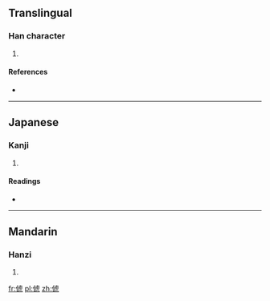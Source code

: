 ==Translingual==

===Han character===
{{Han char|rn=9|rad=人|as=08|sn=10|four=|canj=人卜心弓 (OYPN), 人卜心山 (OYPU)}}

# {{defn|Han|sort=人08}}

====References====
* {{Han ref|kx=0106.260|dkj=00741|dj=0227.090|hdz=10175.050|uh=4FFF|ud=20479}}

----

==Japanese==

===Kanji===
{{ja-kanji|grade=|rs=人08}}

# {{defn|Japanese|sort=人08}}

====Readings====
* {{ja-readings|on=[[ち]] (chi), [[じ]] (ji)|kun=[[かたたがい]] (katatagai)}}

----

==Mandarin==

===Hanzi===
{{cmn-hanzi|pin=[[jiàn]] ([[jian4]])|wg=chien<sup>4</sup>}}

# {{defn|Mandarin|sort=人08}}

[[fr:俿]]
[[pl:俿]]
[[zh:俿]]